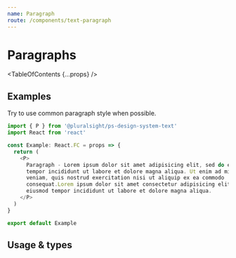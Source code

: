 ```yaml
---
name: Paragraph
route: /components/text-paragraph
---
```



# Paragraphs

<TableOfContents {...props} />

## Examples

Try to use common paragraph style when possible.

```typescript
import { P } from '@pluralsight/ps-design-system-text'
import React from 'react'

const Example: React.FC = props => {
  return (
    <P>
      Paragraph - Lorem ipsum dolor sit amet adipisicing elit, sed do eiusmod
      tempor incididunt ut labore et dolore magna aliqua. Ut enim ad minim
      veniam, quis nostrud exercitation nisi ut aliquip ex ea commodo
      consequat.Lorem ipsum dolor sit amet consectetur adipisicing elit, sed do
      eiusmod tempor incididunt ut labore et dolore magna aliqua.
    </P>
  )
}

export default Example
```

## Usage & types

<Usage
  install="npm install @pluralsight/ps-design-system-text"
  import="import { P } from '@pluralsight/ps-design-system-text'"
  packageName="text"
  version={props.version}
/>

<TypesTable>
  <TypesProp name="children" type="React.ReactNode" />
</TypesTable>
